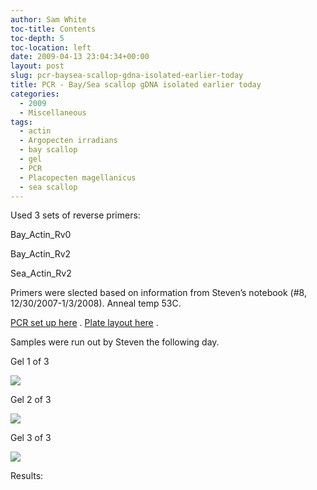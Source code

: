 ```yaml
---
author: Sam White
toc-title: Contents
toc-depth: 5
toc-location: left
date: 2009-04-13 23:04:34+00:00
layout: post
slug: pcr-baysea-scallop-gdna-isolated-earlier-today
title: PCR - Bay/Sea scallop gDNA isolated earlier today
categories:
  - 2009
  - Miscellaneous
tags:
  - actin
  - Argopecten irradians
  - bay scallop
  - gel
  - PCR
  - Placopecten magellanicus
  - sea scallop
---
```


Used 3 sets of reverse primers:

Bay_Actin_Rv0

Bay_Actin_Rv2

Sea_Actin_Rv2

Primers were slected based on information from Steven's notebook (#8, 12/30/2007-1/3/2008). Anneal temp 53C.

[PCR set up here](https://eagle.fish.washington.edu/Arabidopsis/Notebook%20Workup%20Files/20090413-01.jpg) . [Plate layout here](http://eagle.fish.washington.edu/Arabidopsis/Notebook%20Workup%20Files/20090413-02.jpg) .

Samples were run out by Steven the following day.

Gel 1 of 3

![](https://eagle.fish.washington.edu/Arabidopsis/20090413-02.JPG)

Gel 2 of 3

![](https://eagle.fish.washington.edu/Arabidopsis/20090413-03.JPG)

Gel 3 of 3

![](https://eagle.fish.washington.edu/Arabidopsis/20090413-04.JPG)

Results:
